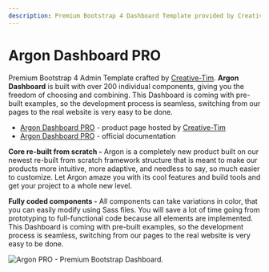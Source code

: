 ```yaml
---
description: Premium Bootstrap 4 Dashboard Template provided by Creative-Tim.
---
```


# Argon Dashboard PRO

Premium Bootstrap 4 Admin Template crafted by [Creative-Tim](../partners/creative-tim.md). **Argon Dashboard** is built with over 200 individual components, giving you the freedom of choosing and combining. This Dashboard is coming with pre-built examples, so the development process is seamless, switching from our pages to the real website is very easy to be done.

- [Argon Dashboard PRO](https://bit.ly/39D2BLX) - product page hosted by [Creative-Tim](../partners/creative-tim.md)
- [Argon Dashboard PRO](https://bit.ly/3ejsUIU) - official documentation

**Core re-built from scratch -** Argon is a completely new product built on our newest re-built from scratch framework structure that is meant to make our products more intuitive, more adaptive, and needless to say, so much easier to customize. Let Argon amaze you with its cool features and build tools and get your project to a whole new level.

**Fully coded components -** All components can take variations in color, that you can easily modify using Sass files. You will save a lot of time going from prototyping to full-functional code because all elements are implemented. This Dashboard is coming with pre-built examples, so the development process is seamless, switching from our pages to the real website is very easy to be done.

![Argon PRO - Premium Bootstrap Dashboard. ](../../../static/assets/docs-cover-argon-pro.jpg)
